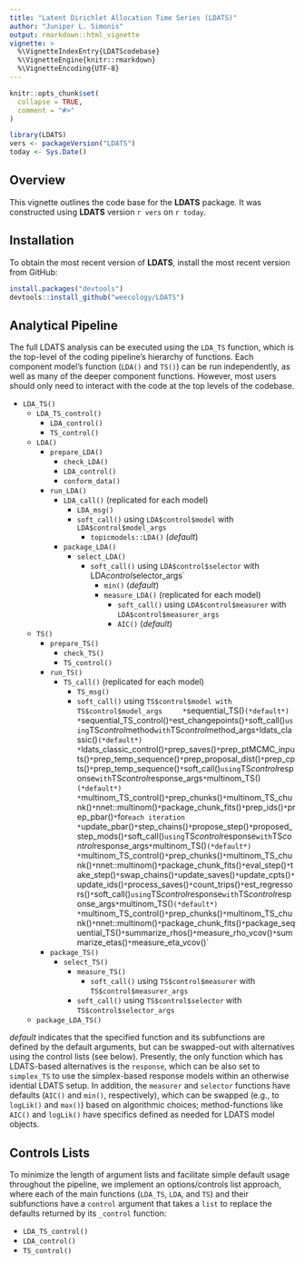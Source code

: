 ```yaml
---
title: "Latent Dirichlet Allocation Time Series (LDATS)"
author: "Juniper L. Simonis"
output: rmarkdown::html_vignette
vignette: >
  %\VignetteIndexEntry{LDATScodebase}
  %\VignetteEngine{knitr::rmarkdown}
  %\VignetteEncoding{UTF-8}
---
```


```r
knitr::opts_chunk$set(
  collapse = TRUE,
  comment = "#>"
)
```

```r
library(LDATS)
vers <- packageVersion("LDATS")
today <- Sys.Date()
```

## Overview 

This vignette outlines the code base for the **LDATS** package. 
It was constructed using **LDATS** version `r vers` on `r today`.

## Installation

To obtain the most recent version of **LDATS**, install the most recent version from GitHub:

```r
install.packages("devtools")
devtools::install_github("weecology/LDATS")
```

## Analytical Pipeline

The full LDATS analysis can be executed using the `LDA_TS` function, which is the top-level of the coding pipeline's hierarchy of functions.
Each component model's function (`LDA()` and `TS()`) can be run independently, as well as many of the deeper component functions. 
However, most users should only need to interact with the code at the top levels of the codebase.

* `LDA_TS()`
  * `LDA_TS_control()`
    * `LDA_control()`
    * `TS_control()`
  * `LDA()`
    * `prepare_LDA()`
      * `check_LDA()`
      * `LDA_control()`
      * `conform_data()`
    * `run_LDA()`
      * `LDA_call()` (replicated for each model)
        * `LDA_msg()`
        * `soft_call()` using `LDA$control$model` with `LDA$control$model_args`
          * `topicmodels::LDA()` (*default*) 
      * `package_LDA()`
        * `select_LDA()`
          * `soft_call()` using `LDA$control$selector` with LDA$control$selector_args`
            * `min()` (*default*) 
            * `measure_LDA()` (replicated for each model)
              * `soft_call()` using `LDA$control$measurer` with `LDA$control$measurer_args`
              * `AIC()` (*default*) 
  * `TS()`
    * `prepare_TS()`
      * `check_TS()`
      * `TS_control()`
    * `run_TS()`
      * `TS_call()` (replicated for each model)
        * `TS_msg()`
        * `soft_call()` using `TS$control$model with TS$control$model_args
            * `sequential_TS()` (*default*) 
              * `sequential_TS_control()`
              * `est_changepoints()`
                * `soft_call()` using `TS$control$method` with `TS$control$method_args`
                  * `ldats_classic()` (*default*) 
                    * `ldats_classic_control()` 
                    * `prep_saves()`
                    * `prep_ptMCMC_inputs()`
                      * `prep_temp_sequence()`
                      * `prep_proposal_dist()`
                    * `prep_cpts()`
                      * `prep_temp_sequence()`
                      * `soft_call()` using `TS$control$response` with `TS$control$response_args`
                        * `multinom_TS()` (*default*)
                          * `multinom_TS_control()`
                          * `prep_chunks()` 
                          * `multinom_TS_chunk()`
                            * `nnet::multinom()`
                          * `package_chunk_fits()` 
                    * `prep_ids()`
                    * `prep_pbar()`
                    * `for` each iteration
                      * `update_pbar()`
                      * `step_chains()`
                        * `propose_step()`
                          * `proposed_step_mods()`
                          * `soft_call()` using `TS$control$response` with  `TS$control$response_args`
                            * `multinom_TS()` (*default*)
                              * `multinom_TS_control()`
                              * `prep_chunks()` 
                              * `multinom_TS_chunk()`
                                * `nnet::multinom()`
                              * `package_chunk_fits()`    
                        * `eval_step()`
                        * `take_step()`
                      * `swap_chains()`
                      * `update_saves()`
                      * `update_cpts()`
                      * `update_ids()`
                    * `process_saves()`
                      * `count_trips()`
              * `est_regressors()`
                * `soft_call()` using `TS$control$response` with `TS$control$response_args`
                  * `multinom_TS()` (*default*)
                    * `multinom_TS_control()`
                    * `prep_chunks()` 
                    * `multinom_TS_chunk()`
                      * `nnet::multinom()`
                    * `package_chunk_fits()` 
              * `package_sequential_TS()`
                * `summarize_rhos()`
                * `measure_rho_vcov()`
                * `summarize_etas()`
                * `measure_eta_vcov()`
    * `package_TS()`
      * `select_TS()`
        * `measure_TS()`
          * `soft_call()` using `TS$control$measurer` with `TS$control$measurer_args`
        * `soft_call()` using `TS$control$selector` with `TS$control$selector_args`
  * `package_LDA_TS()`

*default* indicates that the specified function and its subfunctions are defined by the default arguments, but can be swapped-out with alternatives using the control lists (see below).
Presently, the only function which has LDATS-based alternatives is the `response`, which can be also set to `simplex_TS` to use the simplex-based response models within an otherwise idential LDATS setup.
In addition, the `measurer` and `selector` functions have defaults (`AIC()` and `min()`, respectively), which can be swapped (e.g., to `logLik()` and `max()`) based on algorithmic choices; method-functions like `AIC()` and `logLik()` have specifics defined as needed for LDATS model objects.



## Controls Lists

To minimize the length of argument lists and facilitate simple default usage throughout the pipeline, we implement an options/controls list approach, where each of the main functions (`LDA_TS`, `LDA`, and `TS`) and their subfunctions have a `control` argument that takes a `list` to replace the defaults returned by its `_control` function:

* `LDA_TS_control()`
* `LDA_control()`
* `TS_control()`

